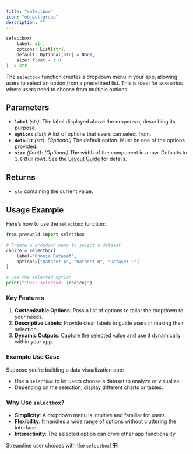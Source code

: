 ```yaml
---
title: "selectbox"
icon: "object-group"
description: ""
---
```


```python
selectbox(
    label: str, 
    options: List[str], 
    default: Optional[str] = None, 
    size: float = 1.0
) -> str
```

The `selectbox` function creates a dropdown menu in your app, allowing users to select an option from a predefined list. This is ideal for scenarios where users need to choose from multiple options.

## Parameters

- **`label`** _(str)_: The label displayed above the dropdown, describing its purpose.
- **`options`** _(list)_: A list of options that users can select from.
- **`default`** _(str)_: _(Optional)_ The default option. Must be one of the options provided.
- **`size`** _(float)_: _(Optional)_ The width of the component in a row. Defaults to `1.0` (full row). See the [Layout Guide](/layout/guide) for details.

## Returns

- `str` containing the current value.

## Usage Example

Here’s how to use the `selectbox` function:

```python
from preswald import selectbox

# Create a dropdown menu to select a dataset
choice = selectbox(
    label="Choose Dataset",
    options=["Dataset A", "Dataset B", "Dataset C"]
)

# Use the selected option
print(f"User selected: {choice}")
```

### Key Features

1. **Customizable Options**: Pass a list of options to tailor the dropdown to your needs.
2. **Descriptive Labels**: Provide clear labels to guide users in making their selection.
3. **Dynamic Outputs**: Capture the selected value and use it dynamically within your app.

### Example Use Case

Suppose you’re building a data visualization app:

- Use a `selectbox` to let users choose a dataset to analyze or visualize.
- Depending on the selection, display different charts or tables.

### Why Use `selectbox`?

- **Simplicity**: A dropdown menu is intuitive and familiar for users.
- **Flexibility**: It handles a wide range of options without cluttering the interface.
- **Interactivity**: The selected option can drive other app functionality.

Streamline user choices with the `selectbox`! 🎛️
